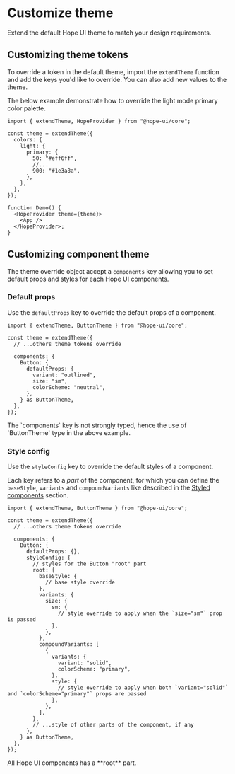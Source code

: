 
# Customize theme

Extend the default Hope UI theme to match your design requirements.

## Customizing theme tokens

To override a token in the default theme, import the `extendTheme` function and add the keys you'd like to override. You can also add new values to the theme.

The below example demonstrate how to override the light mode primary color palette.

```tsx
import { extendTheme, HopeProvider } from "@hope-ui/core";

const theme = extendTheme({
  colors: {
    light: {
      primary: {
        50: "#eff6ff",
        //...
        900: "#1e3a8a",
      },
    },
  },
});

function Demo() {
  <HopeProvider theme={theme}>
    <App />
  </HopeProvider>;
}
```

## Customizing component theme

The theme override object accept a `components` key allowing you to set default props and styles for each Hope UI components.

### Default props

Use the `defaultProps` key to override the default props of a component.

```tsx
import { extendTheme, ButtonTheme } from "@hope-ui/core";

const theme = extendTheme({
  // ...others theme tokens override

  components: {
    Button: {
      defaultProps: {
        variant: "outlined",
        size: "sm",
        colorScheme: "neutral",
      },
    } as ButtonTheme,
  },
});
```

<Callout type="warning">
  <span>
    The `components` key is not strongly typed, hence the use of `ButtonTheme` type in the above
    example.
  </span>
</Callout>

### Style config

Use the `styleConfig` key to override the default styles of a component.

Each key refers to a _part_ of the component, for which you can define the `baseStyle`, `variants` and `compoundVariants` like described in the [Styled components](/docs/styles/styled-components) section.

```tsx
import { extendTheme, ButtonTheme } from "@hope-ui/core";

const theme = extendTheme({
  // ...others theme tokens override

  components: {
    Button: {
      defaultProps: {},
      styleConfig: {
        // styles for the Button "root" part
        root: {
          baseStyle: {
            // base style override
          },
          variants: {
            size: {
              sm: {
                // style override to apply when the `size="sm"` prop is passed
              },
            },
          },
          compoundVariants: [
            {
              variants: {
                variant: "solid",
                colorScheme: "primary",
              },
              style: {
                // style override to apply when both `variant="solid"` and `colorScheme="primary"` props are passed
              },
            },
          ],
        },
        // ...style of other parts of the component, if any
      },
    } as ButtonTheme,
  },
});
```

<Callout>
  <span>All Hope UI components has a **root** part.</span>
</Callout>
